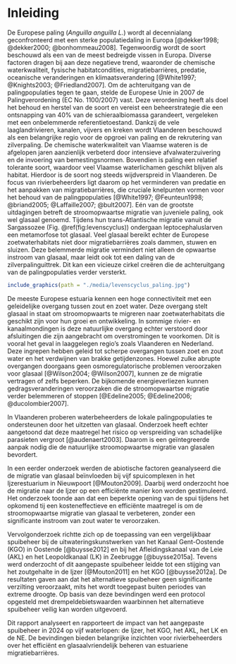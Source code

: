 <!-- hier komt de inhoudstafel bij pdf -->

\mainmatter

# Inleiding

De Europese paling (*Anguilla anguilla L.*) wordt al decennialang geconfronteerd met een sterke populatiedaling in Europa [@dekker1998; @dekker2000; @bonhommeau2008]. Tegenwoordig wordt de soort beschouwd als een van de meest bedreigde vissen in Europa. Diverse factoren dragen bij aan deze negatieve trend, waaronder de chemische waterkwaliteit, fysische habitatcondities, migratiebarrières, predatie, oceanische veranderingen en klimaatsverandering [@White1997; @Knights2003; @Friedland2007]. Om de achteruitgang van de palingpopulaties tegen te gaan, stelde de Europese Unie in 2007 de Palingverordening (EC No. 1100/2007) vast. Deze verordening heeft als doel het behoud en herstel van de soort en vereist een beheerstrategie die een ontsnapping van 40% van de schieraalbiomassa garandeert, vergeleken met een onbelemmerde referentietoestand. Dankzij de vele laaglandrivieren, kanalen, vijvers en kreken wordt Vlaanderen beschouwd als een belangrijke regio voor de opgroei van paling en de rekrutering van zilverpaling. De chemische waterkwaliteit van Vlaamse wateren is de afgelopen jaren aanzienlijk verbeterd door intensieve afvalwaterzuivering en de invoering van bemestingsnormen. Bovendien is paling een relatief tolerante soort, waardoor veel Vlaamse waterlichamen geschikt blijven als habitat. Hierdoor is de soort nog steeds wijdverspreid in Vlaanderen. De focus van rivierbeheerders ligt daarom op het verminderen van predatie en het aanpakken van migratiebarrières, die cruciale knelpunten vormen voor het behoud van de palingpopulaties [@White1997; @Feunteun1998; @briand2005; @Laffaille2007; @bult2007]. Eén van de grootste uitdagingen betreft de stroomopwaartse migratie van juveniele paling, ook wel glasaal genoemd. Tijdens hun trans-Atlantische migratie vanuit de Sargassozee (Fig. \@ref(fig:levenscyclus)) ondergaan leptocephaluslarven een metamorfose tot glasaal. Veel glasaal bereikt echter de Europese zoetwaterhabitats niet door migratiebarrières zoals dammen, stuwen en sluizen. Deze belemmerde migratie vermindert niet alleen de opwaartse instroom van glasaal, maar leidt ook tot een daling van de zilverpalinguittrek. Dit kan een vicieuze cirkel creëren die de achteruitgang van de palingpopulaties verder versterkt.

```r
include_graphics(path = "./media/levenscyclus_paling.jpg")
```

De meeste Europese estuaria kennen een hoge connectiviteit met een geleidelijke overgang tussen zout en zoet water. Deze overgang stelt glasaal in staat om stroomopwaarts te migreren naar zoetwaterhabitats die geschikt zijn voor hun groei en ontwikkeling. In sommige rivier- en kanaalmondingen is deze natuurlijke overgang echter verstoord door afsluitingen die zijn aangebracht om overstromingen te voorkomen. Dit is vooral het geval in laaggelegen regio’s zoals Vlaanderen en Nederland. Deze ingrepen hebben geleid tot scherpe overgangen tussen zoet en zout water en het verdwijnen van brakke getijdenzones. Hoewel zulke abrupte overgangen doorgaans geen osmoregulatorische problemen veroorzaken voor glasaal [@Wilson2004; @Wilson2007], kunnen ze de migratie vertragen of zelfs beperken. De bijkomende energieverliezen kunnen gedragsveranderingen veroorzaken die de stroomopwaartse migratie verder belemmeren of stoppen [@Edeline2005; @Edeline2006; @ducolombier2007].

In Vlaanderen proberen waterbeheerders de lokale palingpopulaties te ondersteunen door het uitzetten van glasaal. Onderzoek heeft echter aangetoond dat deze maatregel het risico op verspreiding van schadelijke parasieten vergroot [@audenaert2003]. Daarom is een geïntegreerde aanpak nodig die de natuurlijke stroomopwaartse migratie van glasalen bevordert.

In een eerder onderzoek werden de abiotische factoren geanalyseerd die de migratie van glasaal beïnvloeden bij vijf spuicomplexen in het Ijzerestuarium in Nieuwpoort [@Mouton2009]. Daarbij werd onderzocht hoe de migratie naar de Ijzer op een efficiënte manier kon worden gestimuleerd. Het onderzoek toonde aan dat een beperkte opening van de spui tijdens het opkomend tij een kosteneffectieve en efficiënte maatregel is om de stroomopwaartse migratie van glasaal te verbeteren, zonder een significante instroom van zout water te veroorzaken.

Vervolgonderzoek richtte zich op de toepassing van een vergelijkbaar spuibeheer bij de uitwateringskunstwerken van het Kanaal Gent-Oostende (KGO) in Oostende [@buysse2012] en bij het Afleidingskanaal van de Leie (AKL) en het Leopoldkanaal (LK) in Zeebrugge [@buysse2015a]. Tevens werd onderzocht of dit aangepaste spuibeheer leidde tot een stijging van het zoutgehalte in de Ijzer [@Mouton2011] en het KGO [@buysse2012a]. De resultaten gaven aan dat het alternatieve spuibeheer geen significante verzilting veroorzaakt, mits het wordt toegepast buiten periodes van extreme droogte. Op basis van deze bevindingen werd een protocol opgesteld met drempeldebietswaarden waarbinnen het alternatieve spuibeheer veilig kan worden uitgevoerd.

Dit rapport analyseert en rapporteert de impact van het aangepaste spuibeheer in 2024 op vijf waterlopen: de Ijzer, het KGO, het AKL, het LK en de NE. De bevindingen bieden belangrijke inzichten voor rivierbeheerders over het efficiënt en glasaalvriendelijk beheren van estuariene migratiebarrières.

